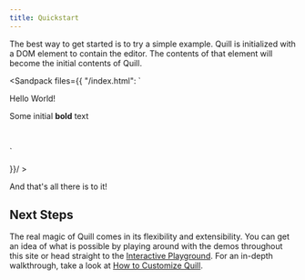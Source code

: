 ```yaml
---
title: Quickstart
---
```


The best way to get started is to try a simple example. Quill is initialized with a DOM element to contain the editor. The contents of that element will become the initial contents of Quill.

  <Sandpack files={{
  "/index.html":  `
<!-- Include stylesheet -->
<link href="https://esm.sh/quill-next/dist/quill.snow.css" rel="stylesheet" />

<!-- Create the editor container -->
<div id="editor">
  <p>Hello World!</p>
  <p>Some initial <strong>bold</strong> text</p>
  <p><br /></p>
</div>

<!-- Initialize Quill editor -->
<script type="module">

  const quill = new Quill('#editor', {
    theme: 'snow'
  });
</script>`

  }}/ >

And that's all there is to it!

## Next Steps

The real magic of Quill comes in its flexibility and extensibility. You can get an idea of what is possible by playing around with the demos throughout this site or head straight to the [Interactive Playground](/playground/). For an in-depth walkthrough, take a look at [How to Customize Quill](/guides/how-to-customize-quill/).
